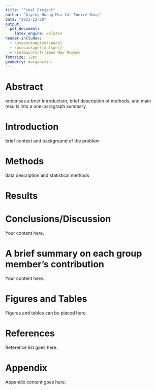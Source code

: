 ```yaml
---
title: "Final Project"
author: "Aiying Huang Mia Yu  Eunice Wang"
date: "2023-12-20"
output:
  pdf_document:
    latex_engine: xelatex
header-includes:
  - \usepackage{setspace}
  - \usepackage{fontspec}
  - \setmainfont{Times New Roman}
fontsize: 12pt
geometry: margin=1in
---
```

\setstretch{2}  <!-- 设置两倍行间距 -->

# Abstract

ondenses a brief introduction, brief description of methods, and main results into a one-paragraph summary

# Introduction

brief context and background of the problem

# Methods 

data description and statistical methods

# Results

# Conclusions/Discussion

Your content here. 

# A brief summary on each group member’s contribution

Your content here. 

<!-- 创建新的一页 -->
\newpage

# Figures and Tables

Figures and tables can be placed here.

<!-- 创建新的一页 -->
\newpage

# References

Reference list goes here.

<!-- 创建新的一页 -->
\newpage

# Appendix

Appendix content goes here.